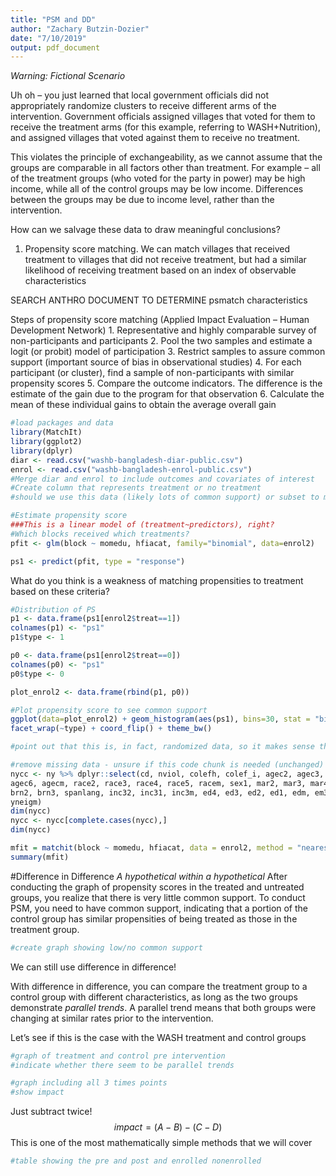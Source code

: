 ```yaml
---
title: "PSM and DD"
author: "Zachary Butzin-Dozier"
date: "7/10/2019"
output: pdf_document
---
```

*Warning: Fictional Scenario*

Uh oh – you just learned that local government officials did not appropriately randomize clusters to receive different arms of the intervention. Government officials assigned villages that voted for them to receive the treatment arms (for this example, referring to WASH+Nutrition), and assigned villages that voted against them to receive no treatment. 

This violates the principle of exchangeability, as we cannot assume that the groups are comparable in all factors other than treatment. For example – all of the treatment groups (who voted for the party in power) may be high income, while all of the control groups may be low income. Differences between the groups may be due to income level, rather than the intervention.

How can we salvage these data to draw meaningful conclusions?

1.	Propensity score matching. 
We can match villages that received treatment to villages that did not receive treatment, but had a similar likelihood of receiving treatment based on an index of observable characteristics

SEARCH ANTHRO DOCUMENT TO DETERMINE psmatch characteristics

Steps of propensity score matching (Applied Impact Evaluation – Human Development Network)
1.	Representative and highly comparable survey of non-participants and participants
2.	Pool the two samples and estimate a logit (or probit) model of participation
3.	Restrict samples to assure common support (important source of bias in observational studies)
4.	For each participant (or cluster), find a sample of non-participants with similar propensity scores
5.	Compare the outcome indicators. The difference is the estimate of the gain due to the program for that observation
6.	Calculate the mean of these individual gains to obtain the average overall gain

```r
#load packages and data
library(MatchIt)
library(ggplot2)
library(dplyr)
diar <- read.csv("washb-bangladesh-diar-public.csv")
enrol <- read.csv("washb-bangladesh-enrol-public.csv")
#Merge diar and enrol to include outcomes and covariates of interest
#Create column that represents treatment or no treatment
#should we use this data (likely lots of common support) or subset to make treatment and control groups more different?
```

```r
#Estimate propensity score
###This is a linear model of (treatment~predictors), right?
#Which blocks received which treatments?
pfit <- glm(block ~ momedu, hfiacat, family="binomial", data=enrol2)

ps1 <- predict(pfit, type = "response")
```
What do you think is a weakness of matching propensities to treatment based on these criteria?

```r
#Distribution of PS
p1 <- data.frame(ps1[enrol2$treat==1])
colnames(p1) <- "ps1"
p1$type <- 1

p0 <- data.frame(ps1[enrol2$treat==0])
colnames(p0) <- "ps1"
p0$type <- 0

plot_enrol2 <- data.frame(rbind(p1, p0))
```

```r
#Plot propensity score to see common support
ggplot(data=plot_enrol2) + geom_histogram(aes(ps1), bins=30, stat = "bin") +
facet_wrap(~type) + coord_flip() + theme_bw()

#point out that this is, in fact, randomized data, so it makes sense that there is large common support
```

```r
#remove missing data - unsure if this code chunk is needed (unchanged)
nycc <- ny %>% dplyr::select(cd, nviol, colefh, colef_i, agec2, agec3, agec4, agec5,
agec6, agecm, race2, race3, race4, race5, racem, sex1, mar2, mar3, mar4, mar5, marm,
brn2, brn3, spanlang, inc32, inc31, inc3m, ed4, ed3, ed2, ed1, edm, em3, yneig2, yneig3,
yneigm)
dim(nycc)
nycc <- nycc[complete.cases(nycc),]
dim(nycc)
```

```r
mfit = matchit(block ~ momedu, hfiacat, data = enrol2, method = "nearest", discard="both" , caliper=0.01, replace=T))
summary(mfit)
```

#Difference in Difference
*A hypothetical within a hypothetical*
After conducting the graph of propensity scores in the treated and untreated groups, you realize that there is very little common support. To conduct PSM, you need to have common support, indicating that a portion of the control group has similar propensities of being treated as those in the treatment group. 

```r
#create graph showing low/no common support
```

We can still use difference in difference!

With difference in difference, you can compare the treatment group to a control group with different characteristics, as long as the two groups demonstrate *parallel trends*. A parallel trend means that both groups were changing at similar rates prior to the intervention. 

Let's see if this is the case with the WASH treatment and control groups
```r
#graph of treatment and control pre intervention
#indicate whether there seem to be parallel trends
```

```r
#graph including all 3 times points
#show impact
```
Just subtract twice!
$$impact = (A-B)-(C-D)$$
This is one of the most mathematically simple methods that we will cover
```r
#table showing the pre and post and enrolled nonenrolled
```

